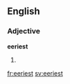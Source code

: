 ==English==

===Adjective===
'''eeriest'''

# {{superlative of|eerie}}

[[fr:eeriest]]
[[sv:eeriest]]